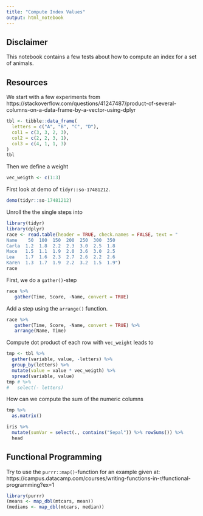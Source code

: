 ```yaml
---
title: "Compute Index Values"
output: html_notebook
---
```


## Disclaimer
This notebook contains a few tests about how to compute an index for a set of animals.


## Resources
We start with a few experiments from https://stackoverflow.com/questions/41247487/product-of-several-columns-on-a-data-frame-by-a-vector-using-dplyr

```r
tbl <- tibble::data_frame(
  letters = c("A", "B", "C", "D"),
  col1 = c(3, 3, 2, 3),
  col2 = c(2, 2, 3, 1),
  col3 = c(4, 1, 1, 3)
)
tbl
```

Then we define a weight

```r
vec_weigth <- c(1:3)
```

First look at demo of `tidyr::so-17481212`. 

```r
demo(tidyr::so-17481212)
```

Unroll the the single steps into

```r
library(tidyr)
library(dplyr)
race <- read.table(header = TRUE, check.names = FALSE, text = "
Name    50  100  150  200  250  300  350
Carla  1.2  1.8  2.2  2.3  3.0  2.5  1.8
Mace   1.5  1.1  1.9  2.0  3.6  3.0  2.5
Lea    1.7  1.6  2.3  2.7  2.6  2.2  2.6
Karen  1.3  1.7  1.9  2.2  3.2  1.5  1.9")
race
```

First, we do a `gather()`-step

```r
race %>%
   gather(Time, Score, -Name, convert = TRUE)
```

Add a step using the `arrange()` function.

```r
race %>%
   gather(Time, Score, -Name, convert = TRUE) %>%
   arrange(Name, Time)
```


Compute dot product of each row with `vec_weight` leads to 

```r
tmp <- tbl %>%
  gather(variable, value, -letters) %>%
  group_by(letters) %>%
  mutate(value = value * vec_weigth) %>%
  spread(variable, value)
tmp # %>%
#   select(- letters)
```

How can we compute the sum of the numeric columns

```r
tmp %>%
  as.matrix()

```

```r
iris %>% 
  mutate(sumVar = select(., contains("Sepal")) %>% rowSums()) %>% 
  head
```


## Functional Programming
Try to use the `purrr::map()`-function for an example given at: https://campus.datacamp.com/courses/writing-functions-in-r/functional-programming?ex=1

```r
library(purrr)
(means <- map_dbl(mtcars, mean))
(medians <- map_dbl(mtcars, median))
```

